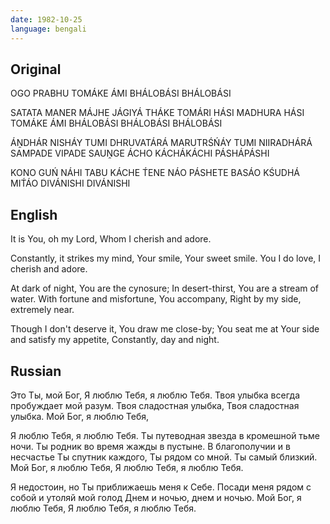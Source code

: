 ```yaml
---
date: 1982-10-25
language: bengali
---
```


## Original

OGO PRABHU TOMÁKE ÁMI 
BHÁLOBÁSI BHÁLOBÁSI

SATATA MANER MÁJHE JÁGIYÁ THÁKE
TOMÁRI HÁSI MADHURA HÁSI
TOMÁKE ÁMI BHÁLOBÁSI
BHÁLOBÁSI BHÁLOBÁSI

ÁṊDHÁR NISHÁY TUMI DHRUVATÁRÁ
MARUTRŚŃÁY TUMI NIIRADHÁRÁ
SAMPADE VIPADE SAUṊGE ÁCHO
KÁCHÁKÁCHI PÁSHÁPÁSHI

KONO GUŃ NÁHI TABU KÁCHE T́ENE NÁO
PÁSHETE BASÁO KŚUDHÁ MIT́ÁO
DIVÁNISHI DIVÁNISHI

## English

It is You, oh my Lord,
Whom I cherish and adore.

Constantly, it strikes my mind,
Your smile, Your sweet smile.
You I do love,
I cherish and adore.

At dark of night, You are the cynosure;
In desert-thirst, You are a stream of water.
With fortune and misfortune, You accompany,
Right by my side, extremely near.

Though I don't deserve it, You draw me close-by;
You seat me at Your side and satisfy my appetite,
Constantly, day and night.

## Russian

Это Ты, мой Бог,
Я люблю Тебя, я люблю Тебя.
Твоя улыбка всегда пробуждает мой разум.
Твоя сладостная улыбка, Твоя сладостная улыбка.
Мой Бог, я люблю Тебя,

Я люблю Тебя, я люблю Тебя.
Ты путеводная звезда в кромешной тьме ночи.
Ты родник во время жажды в пустыне.
В благополучии и в несчастье Ты спутник каждого,
Ты рядом со мной. Ты самый близкий.
Мой Бог, я люблю Тебя,
Я люблю Тебя, я люблю Тебя.

Я недостоин, но Ты приближаешь меня к Себе.
Посади меня рядом с собой и утоляй мой голод
Днем и ночью, днем и ночью.
Мой Бог, я люблю Тебя,
Я люблю Тебя, я люблю Тебя.
